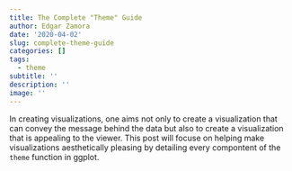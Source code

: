 ```yaml
---
title: The Complete "Theme" Guide
author: Edgar Zamora
date: '2020-04-02'
slug: complete-theme-guide
categories: []
tags:
  - theme
subtitle: ''
description: ''
image: ''
---
```


In creating visualizations, one aims not only to create a visualization that can convey the message behind the data but also to create a visualization that is appealing to the viewer. This post will focuse on helping make visualizations aesthetically pleasing by detailing every compontent of the `theme` function in ggplot. 

```r

```

